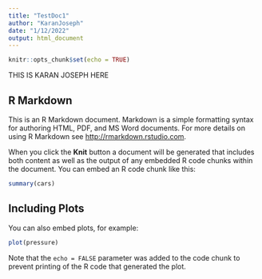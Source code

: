 ```yaml
---
title: "TestDoc1"
author: "KaranJoseph"
date: "1/12/2022"
output: html_document
---
```


```r
knitr::opts_chunk$set(echo = TRUE)
```

THIS IS KARAN JOSEPH HERE

## R Markdown

This is an R Markdown document. Markdown is a simple formatting syntax for authoring HTML, PDF, and MS Word documents. For more details on using R Markdown see <http://rmarkdown.rstudio.com>.

When you click the **Knit** button a document will be generated that includes both content as well as the output of any embedded R code chunks within the document. You can embed an R code chunk like this:

```r
summary(cars)
```

## Including Plots

You can also embed plots, for example:

```r
plot(pressure)
```

Note that the `echo = FALSE` parameter was added to the code chunk to prevent printing of the R code that generated the plot.
